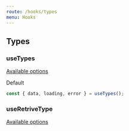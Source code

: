 ```yaml
---
route: /hooks/types
menu: Hooks
---
```


## Types

### useTypes

[Available options](https://developer.wordpress.org/rest-api/reference/post-types/#list-types)

Default

```jsx
const { data, loading, error } = useTypes();
```

### useRetriveType

[Available options](https://developer.wordpress.org/rest-api/reference/post-types/#retrieve-a-type)
